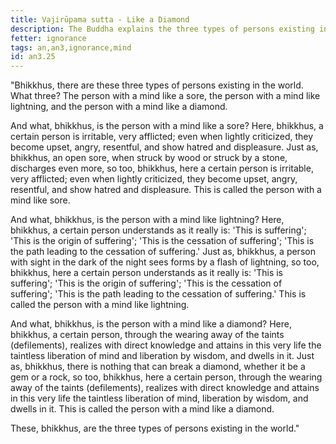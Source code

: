 ```yaml
---
title: Vajirūpama sutta - Like a Diamond
description: The Buddha explains the three types of persons existing in the world based on their mental qualities.
fetter: ignorance
tags: an,an3,ignorance,mind
id: an3.25
---
```


"Bhikkhus, there are these three types of persons existing in the world. What three? The person with a mind like a sore, the person with a mind like lightning, and the person with a mind like a diamond.

And what, bhikkhus, is the person with a mind like a sore? Here, bhikkhus, a certain person is irritable, very afflicted; even when lightly criticized, they become upset, angry, resentful, and show hatred and displeasure. Just as, bhikkhus, an open sore, when struck by wood or struck by a stone, discharges even more, so too, bhikkhus, here a certain person is irritable, very afflicted; even when lightly criticized, they become upset, angry, resentful, and show hatred and displeasure. This is called the person with a mind like sore.

And what, bhikkhus, is the person with a mind like lightning? Here, bhikkhus, a certain person understands as it really is: 'This is suffering'; 'This is the origin of suffering'; 'This is the cessation of suffering'; 'This is the path leading to the cessation of suffering.' Just as, bhikkhus, a person with sight in the dark of the night sees forms by a flash of lightning, so too, bhikkhus, here a certain person understands as it really is: 'This is suffering'; 'This is the origin of suffering'; 'This is the cessation of suffering'; 'This is the path leading to the cessation of suffering.' This is called the person with a mind like lightning.

And what, bhikkhus, is the person with a mind like a diamond? Here, bhikkhus, a certain person, through the wearing away of the taints (defilements), realizes with direct knowledge and attains in this very life the taintless liberation of mind and liberation by wisdom, and dwells in it. Just as, bhikkhus, there is nothing that can break a diamond, whether it be a gem or a rock, so too, bhikkhus, here a certain person, through the wearing away of the taints (defilements), realizes with direct knowledge and attains in this very life the taintless liberation of mind, liberation by wisdom, and dwells in it. This is called the person with a mind like a diamond.

These, bhikkhus, are the three types of persons existing in the world."